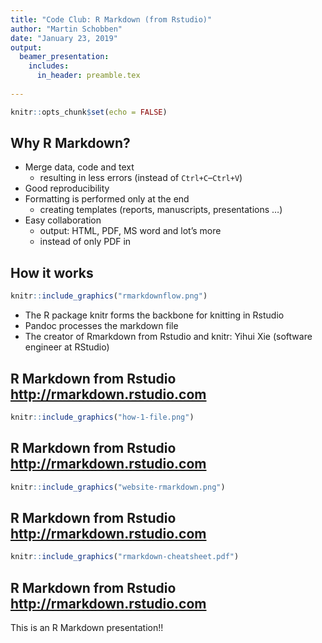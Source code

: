 ```yaml
---
title: "Code Club: R Markdown (from Rstudio)"
author: "Martin Schobben"
date: "January 23, 2019"
output: 
  beamer_presentation:
    includes:
      in_header: preamble.tex
      
---
```


```r
knitr::opts_chunk$set(echo = FALSE)
```


## Why R Markdown?

* Merge data, code and text
    + resulting in less errors (instead of `Ctrl+C`--`Ctrl+V`)
    
* Good reproducibility
* Formatting is performed only at the end
    + creating templates (reports, manuscripts, presentations ...)
    
* Easy collaboration
    + output: HTML, PDF, MS word and lot's more 
    + instead of only PDF in \LaTeX{} 

## How it works


```r
knitr::include_graphics("rmarkdownflow.png")
```

- The R package knitr forms the backbone for knitting in Rstudio
- Pandoc processes the markdown file
- The creator of Rmarkdown from Rstudio and knitr: Yihui Xie (software engineer at RStudio)



## R Markdown from Rstudio  <http://rmarkdown.rstudio.com>


```r
knitr::include_graphics("how-1-file.png")
```



## R Markdown from Rstudio  <http://rmarkdown.rstudio.com>



```r
knitr::include_graphics("website-rmarkdown.png")
```

## R Markdown from Rstudio  <http://rmarkdown.rstudio.com>



```r
knitr::include_graphics("rmarkdown-cheatsheet.pdf")
```

## R Markdown from Rstudio  <http://rmarkdown.rstudio.com>

This is an R Markdown presentation!!



